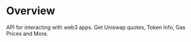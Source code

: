 # Overview

API for interacting with web3 apps. Get Uniswap quotes, Token Info, Gas Prices and More.